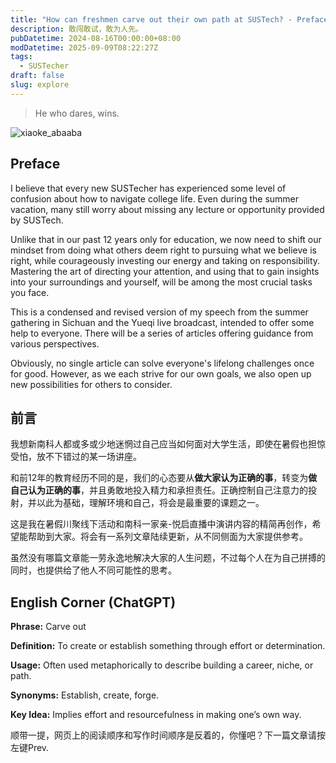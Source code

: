 ```yaml
---
title: "How can freshmen carve out their own path at SUSTech? - Preface"
description: 敢闯敢试，敢为人先。
pubDatetime: 2024-08-16T00:00:00+08:00
modDatetime: 2025-09-09T08:22:27Z
tags:
  - SUSTecher
draft: false
slug: explore
---
```


> He who dares, wins.

![xiaoke_abaaba](@/assets/images/2024/explore/abaaba.png)

## Preface

I believe that every new SUSTecher has experienced some level of confusion about how to navigate college life. Even during the summer vacation, many still worry about missing any lecture or opportunity provided by SUSTech.

Unlike that in our past 12 years only for education, we now need to shift our mindset from doing what others deem right to pursuing what we believe is right, while courageously investing our energy and taking on responsibility. Mastering the art of directing your attention, and using that to gain insights into your surroundings and yourself, will be among the most crucial tasks you face.

This is a condensed and revised version of my speech from the summer gathering in Sichuan and the Yueqi live broadcast, intended to offer some help to everyone. There will be a series of articles offering guidance from various perspectives.

Obviously, no single article can solve everyone's lifelong challenges once for good. However, as we each strive for our own goals, we also open up new possibilities for others to consider.

## 前言

我想新南科人都或多或少地迷惘过自己应当如何面对大学生活，即使在暑假也担惊受怕，放不下错过的某一场讲座。

和前12年的教育经历不同的是，我们的心态要从**做大家认为正确的事**，转变为**做自己认为正确的事**，并且勇敢地投入精力和承担责任。正确控制自己注意力的投射，并以此为基础，理解环境和自己，将会是最重要的课题之一。

这是我在暑假川聚线下活动和南科一家亲-悦启直播中演讲内容的精简再创作，希望能帮助到大家。将会有一系列文章陆续更新，从不同侧面为大家提供参考。

虽然没有哪篇文章能一劳永逸地解决大家的人生问题，不过每个人在为自己拼搏的同时，也提供给了他人不同可能性的思考。

## English Corner (ChatGPT)

**Phrase:** Carve out

**Definition:** To create or establish something through effort or determination.

**Usage:** Often used metaphorically to describe building a career, niche, or path.

**Synonyms:** Establish, create, forge.

**Key Idea:** Implies effort and resourcefulness in making one’s own way.

顺带一提，网页上的阅读顺序和写作时间顺序是反着的，你懂吧？下一篇文章请按左键Prev.
